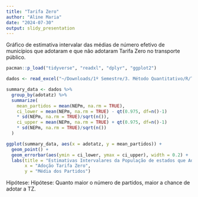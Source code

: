 ```yaml
---
title: "Tarifa Zero"
author: "Aline Maria"
date: "2024-07-30"
output: slidy_presentation
---
```

Gráfico de estimativa intervalar das médias de número efetivo de municípios que adotaram e que não adotaram Tarifa Zero no transporte público.

```r
pacman::p_load("tidyverse", "readxl", "dplyr", "ggplot2")
```
```r
dados <- read_excel("~/Downloads/1º Semestre/3. Método Quantitativo/R/TZ_banco.xlsx")
```

``` r
summary_data <- dados %>%
  group_by(adotatz) %>%
  summarize(
    mean_partidos = mean(NEPm, na.rm = TRUE),
    ci_lower = mean(NEPm, na.rm = TRUE) - qt(0.975, df=n()-1)
    * sd(NEPm, na.rm = TRUE)/sqrt(n()),
    ci_upper = mean(NEPm, na.rm = TRUE) + qt(0.975, df=n()-1)
    * sd(NEPm, na.rm = TRUE)/sqrt(n())
  )
```
```r
ggplot(summary_data, aes(x = adotatz, y = mean_partidos)) +
  geom_point() +
  geom_errorbar(aes(ymin = ci_lower, ymax = ci_upper), width = 0.2) +
  labs(title = "Estimativas Intervalares da População de estados que Adotaram Tarifa Zero",
       x = "Adoção Tarifa Zero",
       y = "Média dos Partidos")
```
Hipótese: Hipótese: Quanto maior o número de partidos, maior a chance de adotar a TZ.

